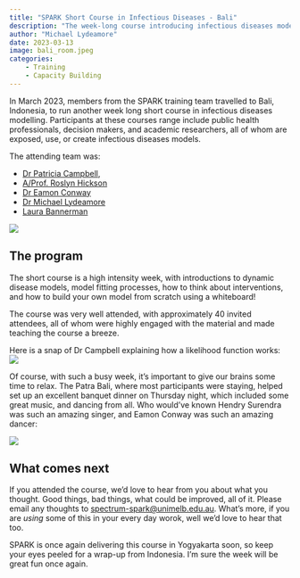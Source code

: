 ```yaml
---
title: "SPARK Short Course in Infectious Diseases - Bali"
description: "The week-long course introducing infectious diseases modelling was a great success."
author: "Michael Lydeamore"
date: 2023-03-13
image: bali_room.jpeg
categories:
    - Training
    - Capacity Building
---
```


In March 2023, members from the SPARK training team travelled to Bali, Indonesia, to run another week long short course in infectious diseases modelling. Participants at these courses range include public health professionals, decision makers, and academic researchers, all of whom are exposed, use, or create infectious diseases models.

The attending team was: 

* [Dr Patricia Campbell](staff/patricia-campbell), 
* [A/Prof. Roslyn Hickson](https://research.jcu.edu.au/portfolio/roslyn.hickson/)
* [Dr Eamon Conway](staff/eamon-conway)
* [Dr Michael Lydeamore](staff/michael-lydeamore)
* [Laura Bannerman](staff/laura-bannerman)

![](bali_room.jpeg){fig-alt="Photograph showing the room in which the workshop occurred in. The photographer is at the back of the room, showing approximately 40 participants focussing on the presentation at the front."}

## The program

The short course is a high intensity week, with introductions to dynamic disease models, model fitting processes, how to think about interventions, and how to build your own model from scratch using a whiteboard!

The course was very well attended, with approximately 40 invited attendees, all of whom were highly engaged with the material and made teaching the course a breeze.

Here is a snap of Dr Campbell explaining how a likelihood function works:
![](trish_training.jpeg){fig-alt="Photograph showing Doctor Patricia Campbell explaining work on a whiteboard at the front of the room. There is approximatley 10 people listening to her explanation."}

Of course, with such a busy week, it's important to give our brains some time to relax. The Patra Bali, where most participants were staying, helped set up an excellent banquet dinner on Thursday night, which included some great music, and dancing from all. Who would've known Hendry Surendra was such an amazing singer, and Eamon Conway was such an amazing dancer:

![](eamon_dancing.jpeg){fig-alt="Photograph showing Doctor Eamon Conway joining in with the local dancing show at the banquet dinner."}

## What comes next

If you attended the course, we'd love to hear from you about what you thought. Good things, bad things, what could be improved, all of it. Please email any thoughts to <spectrum-spark@unimelb.edu.au>. What's more, if you are _using_ some of this in your every day worok, well we'd love to hear that too.

SPARK is once again delivering this course in Yogyakarta soon, so keep your eyes peeled for a wrap-up from Indonesia. I'm sure the week will be great fun once again.